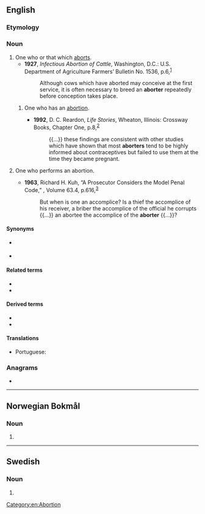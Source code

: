 ==English==

===Etymology===
{{suffix|abort|er|id2=agent noun|lang=en}}

===Noun===
{{en-noun}}

# One who or that which [[abort]]s.
#* '''1927''', ''Infectious Abortion of Cattle'', Washington, D.C.: U.S. Department of Agriculture Farmers’ Bulletin No. 1536, p.{{nbsp}}6,<sup>[https://archive.org/details/CAT87203888]</sup>
#*: Although cows which have aborted may conceive at the first service, it is often necessary to breed an '''aborter''' repeatedly before conception takes place.
## {{lb|en|derogatory}} One who has an [[abortion]].
##* '''1992''', D. C. Reardon, ''Life Stories'', Wheaton, Illinois: Crossway Books, Chapter One, p.{{nbsp}}8,<sup>[https://archive.org/details/lifestories00rear]</sup>
##*: {{...}} these findings are consistent with other studies which have shown that most '''aborters''' tend to be highly informed about contraceptives but failed to use them at the time they became pregnant.
# {{lb|en|rare}} One who performs an abortion.
#* '''1963''', Richard H. Kuh, “A Prosecutor Considers the Model Penal Code,” ''{{w|Columbia Law Review}}'', Volume 63.4, p.{{nbsp}}616,<sup>[https://archive.org/details/RichardHKuhAProsecutorCons]</sup>
#*: But when is one an accomplice? Is a thief the accomplice of his receiver, a briber the accomplice of the official he corrupts {{...}} an abortee the accomplice of the '''aborter''' {{...}}?

====Synonyms====
* {{sense|one who has an abortion}} {{l|en|abortee}}
* {{sense|one who performs an abortion}} {{l|en|abortionist}}

====Related terms====
* {{l|en|abortee}}
* {{l|en|abortion}}

====Derived terms====
* {{l|en|habitual aborter}}
* {{l|en|recurrent aborter}}

====Translations====
{{trans-top|one who or that which aborts}}
* Portuguese: {{t|pt|abortador|m}}
{{trans-mid}}
{{trans-bottom}}

===Anagrams===
* {{anagrams|en|Barreto|Roberta|arboret|taborer}}

[[Category:en:Abortion]]

----

==Norwegian Bokmål==

===Noun===
{{head|nb|noun form|g=m}}

# {{inflection of|abort||indefinite|p|lang=nb}}

----

==Swedish==

===Noun===
{{head|sv|noun form}}

# {{sv-noun-form-indef-pl|abort}}